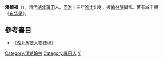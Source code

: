 '''潘頤福'''（{{bd|1844年||1886年|catIdx=P潘}}），清代[[湖北|湖北]][[羅田|羅田]]人。[[同治|同治]]十三年[[進士|進士]]出身，授[[翰林院|翰林院]]編修。著有咸丰朝《[[东华录|东华录]]》。

==參考書目==
* 《湖北省志人物誌稿》

{{同治十三年甲戌科殿試金榜}}
{{DEFAULTSORT:Pan潘}}
[[Category:清朝翰林|Category:清朝翰林]]
[[Category:羅田人|Category:羅田人]]
[[Category:潘姓|Y]]